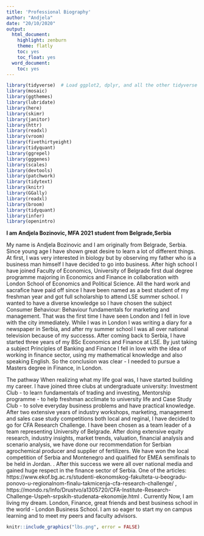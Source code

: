 ```yaml
---
title: 'Professional Biography'
author: "Andjela"
date: "20/10/2020"
output:
  html_document:
    highlight: zenburn
    theme: flatly
    toc: yes
    toc_float: yes
  word_document:
    toc: yes
---
```



```r
library(tidyverse)  # Load ggplot2, dplyr, and all the other tidyverse packages
library(mosaic)
library(ggthemes)
library(lubridate)
library(here)
library(skimr)
library(janitor)
library(httr)
library(readxl)
library(vroom)
library(fivethirtyeight)
library(tidyquant)
library(ggrepel)
library(gggenes)
library(scales)
library(devtools)
library(patchwork)
library(tidytext)
library(knitr)
library(GGally)
library(readxl)
library(broom)
library(tidyquant)
library(infer)
library(openintro)
```


**I am Andjela Bozinovic, MFA 2021 student from Belgrade,Serbia**

My name is Andjela Bozinovic and I am originally from Belgrade, Serbia. Since young age I have shown great desire to learn a lot of different things. At first, I was very interested in biology but by observing my father who is a business man himself I have decided to go into business. After high school I have joined Faculty of Economics, University of Belgrade first dual degree programme majoring in Economics and Finance in collaboration with London School of Economics and Political Science. All the hard work and sacrafice have paid off since I have been named as a best student of my freshman year and got full scholarship to attend LSE summer school. I wanted to have a diverse knowledge so I have chosen the subject Consumer Behaviour: Behaviour fundamentals for marketing and management. That was the first time I have seen London and I fell in love with the city immediately. While I was in London I was writing a diary for a newspaper in Serbia, and after my summer school I was all over national television because of my successs. After coming back to Serbia, I have started three years of my BSc Economics and Finance at LSE. By just taking a subject Principles of Banking and Finance I fell in love with the idea of working in finance sector, using my mathematical knowledge and also speaking English. So the conclusion was clear - I needed to pursue a Masters degree in Finance, in London.

The pathway When realizing what my life goal was, I have started building my career. I have joined three clubs at undergraduate university: Investment Club - to learn fundamentals of trading and investing, Mentorship programme - to help freshman acclimate to university life and Case Study Club - to solve everyday business problems and have practical knowledge. After two extensive years of industry workshops, marketing, management and sales case study competitions both local and reginal, I have decided to go for CFA Research Challenge. I have been chosen as a team leader of a team representing University of Belgrade. After doing extensive equity research, industry insights, market trends, valuation, financial analysis and scenario analysis, we have done our recommendation for Serbian agrochemical producer and supplier of fertilizers. We have won the local competition of Serbia and Montenegro and qualified for EMEA semifinals to be held in Jordan.   . After this success we were all over national media and gained huge respect in the finance sector of Serbia. One of the articles: https://www.ekof.bg.ac.rs/studenti-ekonomskog-fakulteta-u-beogradu-ponovo-u-regionalnom-finalu-takmicenja-cfa-research-challenge/ , https://mondo.rs/Info/Drustvo/a1305720/CFA-Institute-Research-Challenge-Uspeh-srpskih-studenata-ekonomije.html .
Currently Now, I am living my dream. London, Finance, great friends and best business school in the world - London Business School. I am so eager to start my on campus learning and to meet my peers and faculty advisors.

	
	
```r
knitr::include_graphics("lbs.png", error = FALSE)
```	

